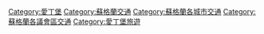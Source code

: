 [[Category:愛丁堡|Category:愛丁堡]]
[[Category:蘇格蘭交通|Category:蘇格蘭交通]]
[[Category:蘇格蘭各城市交通|Category:蘇格蘭各城市交通]]
[[Category:蘇格蘭各議會區交通|Category:蘇格蘭各議會區交通]]
[[Category:愛丁堡旅遊|Category:愛丁堡旅遊]]